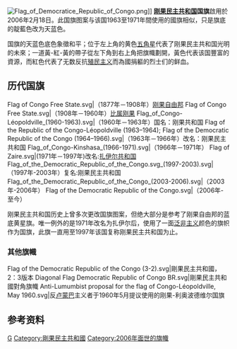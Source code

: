 {{Infobox flag
| Name = 刚果民主共和国国旗
| Image = Flag of the Democratic Republic of the Congo.svg
| Use = 111111
| Proportion = 3:4<ref>[http://www.flickr.com/photos/halfcrazy/461958911/sizes/o/ Construction sheet]</ref>
| Adoption = 2006年2月18日
| Design = 一道黃-紅-黃的帶子從左下角到右上角把旗幟劃開。黃色代表豐富的資源，而紅色代表了為國捐軀者的血。
| Type = 
| Image2 = Flag of the President of the Democratic Republic of the Congo.svg
| Nickname2 = [[刚果民主共和国总统|刚果民主共和国总统]]使用的总统旗
| Use2 = 000000
| Design2 =
| Adoption2 = 
| Designer = 
}}

[[File:Flag_of_Democratice_Republic_of_Congo.png|thumb]]]]
'''[[刚果民主共和国|刚果民主共和国]]国旗'''啟用於2006年2月18日。此国旗图案与该国1963至1971年間使用的國旗相似，只是旗底的靛藍色改为天蓝色。

国旗的天蓝色底色象徵和平；位于左上角的黄色[[五角星|五角星]]代表了刚果民主共和国光明的未來；一道黃-紅-黃的帶子從左下角到右上角把旗幟劃開，黃色代表该国豐富的資源，而紅色代表了无数反抗[[殖民主义|殖民主义]]而為國捐軀的烈士们的鲜血。

==历代国旗==
<gallery>
Flag of Congo Free State.svg|（1877年－1908年）[[刚果自由邦|刚果自由邦]]
Flag of Congo Free State.svg|（1908年－1960年）[[比属刚果|比属刚果]]
Flag_of_Congo-Léopoldville_(1960-1963).svg|（1960年－1963年）国名：刚果共和国
Flag of the Republic of the Congo-Léopoldville (1963–1964); Flag of the Democratic Republic of the Congo (1964–1966).svg|（1963年－1966年）改名：刚果民主共和国
Flag_of_Congo-Kinshasa_(1966-1971).svg|（1966年－1971年）
Flag of Zaire.svg|(1971年－1997年)改名:[[扎伊尔共和国|扎伊尔共和国]]
Flag_of_the_Democratic_Republic_of_the_Congo.svg_(1997-2003).svg|（1997年-2003年）复名:刚果民主共和国
Flag_of_the_Democratic_Republic_of_the_Congo_(2003-2006).svg|（2003年-2006年）
Flag of the Democratic Republic of the Congo.svg|（2006年-至今）
</gallery>

刚果民主共和国历史上曾多次更改国旗图案，但绝大部分是参考了刚果自由邦的蓝底黄星旗。唯一例外的是1971年改名为扎伊尔后，使用了一面[[泛非主义|泛非主义]]颜色的旗帜作为国旗，此旗一直用至1997年该国复称刚果民主共和国为止。

===其他旗幟===
<gallery>
Flag of the Democratic Republic of the Congo (3-2).svg|剛果民主共和國，2：3版本
Diagonal Flag Democratic Republic of Congo BR.svg|剛果民主共和國對角旗幟
Anti-Lumumbist proposal for the flag of Congo-Léopoldville, May 1960.svg|反[[卢蒙巴|卢蒙巴]]主义者于1960年5月提议使用的刚果-利奥波德维尔国旗
</gallery>

==参考资料==
{{reflist}}

{{非洲題目|国旗}}

[[Category:國旗|G]]
[[Category:剛果民主共和國|Category:剛果民主共和國]]
[[Category:2006年面世的旗幟|Category:2006年面世的旗幟]]